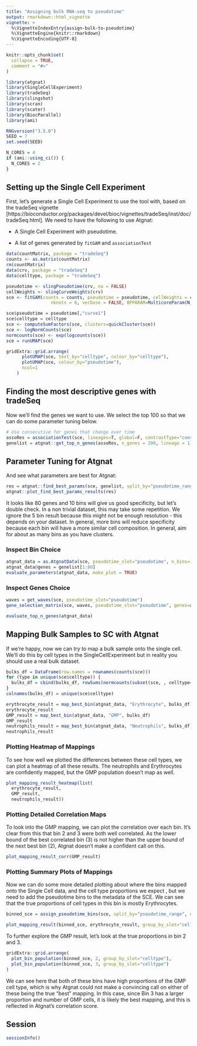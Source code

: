 ```yaml
---
title: "Assigning bulk RNA-seq to pseudotime"
output: rmarkdown::html_vignette
vignette: >
  %\VignetteIndexEntry{assign-bulk-to-pseudotime}
  %\VignetteEngine{knitr::rmarkdown}
  %\VignetteEncoding{UTF-8}
---
```


```r
knitr::opts_chunk$set(
  collapse = TRUE,
  comment = "#>"
)
```

```r
library(atgnat)
library(SingleCellExperiment)
library(tradeSeq)
library(slingshot)
library(scran)
library(scater)
library(BiocParallel)
library(ami)
```

```r
RNGversion("3.5.0")
SEED = 7
set.seed(SEED)
```

```r
N_CORES = 4
if (ami::using_ci()) {
  N_CORES = 2
}
```
## Setting up the Single Cell Experiment

First, let's generate a Single Cell Experiment to use the tool with, based on the tradeSeq vignette [https://bioconductor.org/packages/devel/bioc/vignettes/tradeSeq/inst/doc/tradeSeq.html]. We need to have the following to use Atgnat:

-   A Single Cell Experiment with pseudotime.

-   A list of genes generated by `fitGAM` and `associationTest`

```r
data(countMatrix, package = "tradeSeq")
counts <- as.matrix(countMatrix)
rm(countMatrix)
data(crv, package = "tradeSeq")
data(celltype, package = "tradeSeq")

pseudotime <- slingPseudotime(crv, na = FALSE)
cellWeights <- slingCurveWeights(crv)
sce <- fitGAM(counts = counts, pseudotime = pseudotime, cellWeights = cellWeights,
                 nknots = 6, verbose = FALSE, BPPARAM=MulticoreParam(N_CORES))

sce$pseudotime = pseudotime[,"curve1"]
sce$celltype = celltype
sce <- computeSumFactors(sce, clusters=quickCluster(sce))
sce <- logNormCounts(sce)
normcounts(sce) <- exp(logcounts(sce))
sce = runUMAP(sce)

gridExtra::grid.arrange(
      plotUMAP(sce, text_by="celltype", colour_by="celltype"),
      plotUMAP(sce, colour_by="pseudotime"),
      ncol=1
    )
```

## Finding the most descriptive genes with tradeSeq
Now we'll find the genes we want to use. We select the top 100 so that we can do some parameter tuning below.

```r
# Use consecutive for genes that change over time
assoRes = associationTest(sce, lineages=T, global=F, contrastType="consecutive")
genelist = atgnat::get_top_n_genes(assoRes, n_genes = 200, lineage = 1)
```

## Parameter Tuning for Atgnat
And see what parameters are best for Atgnat:
```r
res = atgnat::find_best_params(sce, genelist, split_by="pseudotime_range", pseudotime_slot="pseudotime")
atgnat::plot_find_best_params_results(res)
```

It looks like 80 genes and 10 bins will give us good specificity, but let's double check. In a non trivial dataset, this may take some repetition. We ignore the 5 bin result because this might not be enough resolution - this depends on your dataset. In general, more bins will reduce specificity because each bin will have a more similar cell composition. In general, aim for about as many bins as you have clusters.

### Inspect Bin Choice

```r
atgnat_data = as.AtgnatData(sce, pseudotime_slot="pseudotime", n_bins=10)
atgnat_data@genes = genelist[1:80]
evaluate_parameters(atgnat_data, make_plot = TRUE)
```
### Inspect Genes Choice

```r
waves = get_waves(sce, pseudotime_slot="pseudotime")
gene_selection_matrix(sce, waves, pseudotime_slot="pseudotime", genes=atgnat_data@genes, target_matrix_size=length(atgnat_data@genes))
```

```r
evaluate_top_n_genes(atgnat_data)
```

## Mapping Bulk Samples to SC with Atgnat

If we're happy, now we can try to map a bulk sample onto the single cell. We'll do this by cell types in the SingleCellExperiment but in reality you should use a real bulk dataset.

```r
bulks_df = DataFrame(row.names = rownames(counts(sce)))
for (type in unique(sce$celltype)) {
  bulks_df = cbind(bulks_df, rowSums(normcounts(subset(sce, , celltype==type))))
}
colnames(bulks_df) = unique(sce$celltype)

erythrocyte_result = map_best_bin(atgnat_data, "Erythrocyte", bulks_df)
erythrocyte_result
GMP_result = map_best_bin(atgnat_data, "GMP", bulks_df)
GMP_result
neutrophils_result = map_best_bin(atgnat_data, "Neutrophils", bulks_df)
neutrophils_result
```
### Plotting Heatmap of Mappings

To see how well we plotted the differences between these cell types, we can plot a heatmap of all these results. The neutrophils and Erythrocytes are confidently mapped, but the GMP population doesn't map as well.

```r
plot_mapping_result_heatmap(list(
  erythrocyte_result, 
  GMP_result, 
  neutrophils_result))
```

### Plotting Detailed Correlation Maps

To look into the GMP mapping, we can plot the correlation over each bin. It's clear from this that bin 2 and 3 were both well correlated. As the lower bound of the best correlated bin (3) is not higher than the upper bound of the next best bin (2), Atgnat doesn't make a confident call on this.

```r
plot_mapping_result_corr(GMP_result)
```


### Plotting Summary Plots of Mappings

Now we can do some more detailed plotting about where the bins mapped onto the Single Cell data, and the cell type proportions we expect , but we need to add the pseudotime bins to the metadata of the SCE. We can see that the true proportions of cell types in this bin is mostly Erythrocytes.

```r
binned_sce = assign_pseudotime_bins(sce, split_by="pseudotime_range", n_bins=10, pseudotime_slot="pseudotime")

plot_mapping_result(binned_sce, erythrocyte_result, group_by_slot="celltype")
```
To further explore the GMP result, let's look at the true proportions in bin 2 and 3.

```r
gridExtra::grid.arrange(
  plot_bin_population(binned_sce, 2, group_by_slot="celltype"),
  plot_bin_population(binned_sce, 3, group_by_slot="celltype")
)
```
We can see here that both of these bins have high proportions of the GMP cell type, which is why Atgnat could not make a convincing call on either of these being the true "best" mapping. In this case, since Bin 3 has a larger proportion and number of GMP cells, it is likely the best mapping, and this is reflected in Atgnat's correlation score.

## Session
```r
sessionInfo()
```
